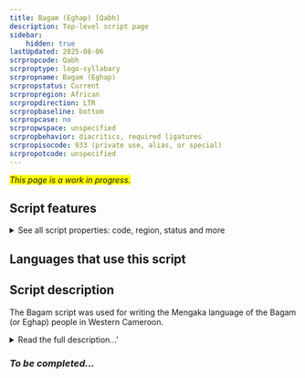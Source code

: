 ```yaml
---
title: Bagam (Eghap) [Qabh]
description: Top-level script page
sidebar:
    hidden: true
lastUpdated: 2025-08-06
scrpropcode: Qabh
scrproptype: logo-syllabary
scrpropname: Bagam (Eghap)
scrpropstatus: Current
scrpropregion: African
scrpropdirection: LTR
scrpropbaseline: bottom
scrpropcase: no
scrpropwspace: unspecified
scrpropbehavior: diacritics, required ligatures
scrpropisocode: 933 (private use, alias, or special)
scrpropotcode: unspecified
---
```


<span style='background-color:yellow'>_This page is a work in progress._</span>


## Script features

<details>
<summary> See all script properties: code, region, status and more</summary>
<ScriptInfo />
</details>

## Languages that use this script

<WsList script='Qabh' wsMax='5' />

## Script description

The Bagam script was used for writing the Mengaka language of the Bagam (or Eghap) people in Western Cameroon.

<details><summary>Read the full description...'</summary>_Not yet available._</details>

### _To be completed..._

